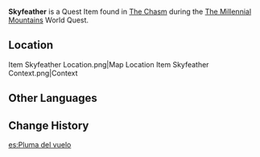 {{Item Infobox
|id          = 101636
|image       = Item Skyfeather.png
|type        = Quest Items
|description = One of the six lost offerings scattered throughout The Chasm, a feather that fell from an eagle that flew over the top of the cavern. The Millelith seem to enjoy collecting these tough feathers to use as ornaments.<br />It is said that eagle feathers fit valiant warriors best, and so tend to be used to decorate the armor and arms of the bravest, such that they might break the enemy formation with all the swiftness of that great bird of prey.
|source1     = Found in [[The Chasm]] during [[The Millennial Mountains]]
}}
'''Skyfeather''' is a Quest Item found in [[The Chasm]] during the [[The Millennial Mountains]] World Quest.

==Location==
<gallery>
Item Skyfeather Location.png|Map Location
Item Skyfeather Context.png|Context
</gallery>

==Other Languages==
{{Other Languages
|default_hidden = 1
|en      = Skyfeather
|zhs     = 高翔之翎
|zhs_rm  = Gāoxiáng zhī Líng
|zht     = 高翔之翎
|zht_rm  = Gāoxiáng zhī Líng
|ja      = 高翔の羽
|ja_rm   = Koushou no Hane{{Assumed}}
|ko      = 비상의 깃털
|ko_rm   = Bisang-ui Git'teol
|es      = Pluma del vuelo
|fr      = Plume de ciel
|ru      = Парящее перо
|th      = ขนนกแห่งท้องนภา
|th_rm   = 
|vi      = Lông Vũ Bay Cao
|de      = Feder des hohen Himmels
|id      = Bulu Langit
|pt      = Pena das Alturas
|tr      = Göktüyü
|it      = Piuma del cielo
}}

==Change History==
{{Change History|2.6}}

[[es:Pluma del vuelo]]